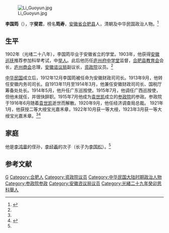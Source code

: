 [[File:Li_Guoyun.jpg|thumb]]

'''李国筠'''（{{bd|1878年||？|}}），字'''斐君'''，榜名'''筠寿'''，[[安徽省|安徽省]][[合肥县|合肥县]]人，清朝及中华民国政治人物。<ref name=who>{{Cite book|title=洋書|author = |title =  Who's Who in China 3rd ed. ({{lang|zh-tw|中國名人錄 第三版}})|year = 1925|publisher = The China Weekly Review (Shanghai) ({{lang|zh-tw|上海密勒氏評論報}})|isbn = |page=469-470}}</ref>

==生平==
1902年（光绪二十八年），李国筠毕业于安徽省立的学堂。1903年，他获得[[安徽巡抚|安徽巡抚]]推荐参加科举考试，中[[举人|举人]]。此后他历任[[庐州府中学堂|庐州府中学堂]]监督，[[合肥县教育会|合肥县教育会]]会长，[[庐州商会|庐州商会]]总理，[[安徽谘议局|安徽谘议局]]副议长，[[资政院|资政院]]议员。<ref name=who/>

[[中华民国|中华民国]]成立后，1912年12月李国筠被任命为安徽财政司司长。1913年9月，他转任安徽内务司司长。自1913年11月至1914年3月，他兼任安徽财政司司长、国税厅筹备处处长。1914年5月，他升任广东巡按使。1915年7月，他调任广西巡按使，但他未就任，并很快辞职。1915年7月他成为[[袁世凯|袁世凯]]成立的[[参政院|参政院]]的参政。参政院于1916年6月随着[[袁世凯|袁世凯]]逝世而解散。1920年9月，他任经济调查局总裁。 1921年1月，他获授二等大绶宝光嘉禾章，1922年10月获一等大绶，1923年3月获一等大绶宝光嘉禾章。<ref name=who/><ref>{{Cite book<!--|和書-->|author = 郭卿友主编|title = 中华民国时期军政职官志|year =1992|publisher = 甘肃人民出版社|location=兰州|isbn = }}</ref>

==家庭==
他是[[李鸿章|李鸿章]]的侄孙，[[李经羲|李经羲]]的次子（长子为[[李国松|李国松]]）。<ref name=who/>

==参考文献==
{{reflist}}

{{資政院議員}}
{{广东行政长官|北省}}
{{DEFAULTSORT:Li李}}
[[Category:李姓|G]]
[[Category:合肥人|Category:合肥人]]
[[Category:资政院议员|Category:资政院议员]]
[[Category:中华民国大陆时期政治人物|Category:中华民国大陆时期政治人物]]
[[Category:参政院参政|Category:参政院参政]]
[[Category:安徽咨议局议员|Category:安徽咨议局议员]]
[[Category:光緒二十九年癸卯恩科舉人|Category:光緒二十九年癸卯恩科舉人]]